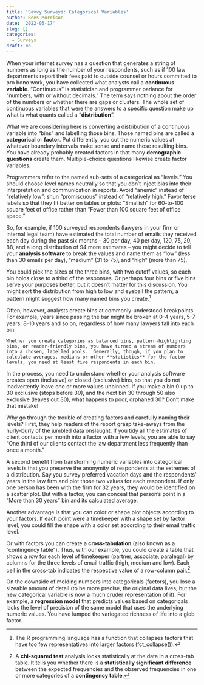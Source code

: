 ```yaml
---
title: 'Savvy Surveys: Categorical Variables'
author: Rees Morrison
date: '2022-05-17'
slug: []
categories:
  - Surveys
draft: no 
---
```


When your internet survey has a question that generates a string of numbers as long as the number of your respondents, such as if 100 law departments report their fees paid to outside counsel or hours committed to pro bono work, you have collected what analysts call a **continuous variable**.  “Continuous” is statistician and programmer parlance for “numbers, with or without decimals.”  The term says nothing about the order of the numbers or whether there are gaps or clusters.  The whole set of continuous variables that were the answers to a specific question make up what is what quants called a “**distribution**”.  

What we are considering here is converting a distribution of a continuous variable into “bins” and labelling those bins.  Those named bins are called a **categorical** or **factor**.   Put differently, you cut the numeric values at whatever boundary intervals make sense and name those resulting bins.   You have already probably created factors in that many **demographic questions** create them.  Multiple-choice questions likewise create factor variables.

Programmers refer to the named sub-sets of a categorical as “levels.”  You should choose level names neutrally so that you don’t inject bias into their interpretation and communication in reports.  Avoid “anemic” instead of “relatively low”; shun “promiscuous” instead of “relatively high.”   Favor terse labels so that they fit better on tables or plots:  “Smallish” for 60-to-100 square feet of office rather than “Fewer than 100 square feet of office space.”

So, for example, if 100 surveyed respondents (lawyers in your firm or internal legal team) have estimated the total number of emails they received each day during the past six months -- 30 per day, 40 per day, 120, 75, 20, 88, and a long distribution of 94 more estimates -- you might decide to tell your **analysis software** to break the values and name them as  “low” (less than 30 emails per day), “medium” (31 to 75), and “high” (more than 75).

You could pick the sizes of the three bins, with two cutoff values, so each bin holds close to a third of the responses.  Or perhaps four bins or five bins serve your purposes better, but it doesn’t matter for this discussion.  You might sort the distribution from high to low and eyeball the pattern; a pattern might suggest how many named bins you create.^[The R programming language has a function that collapses factors that have too few representatives into larger factors (fct_collapse()).]

Often, however, analysts create bins at commonly-understood breakpoints.  For example, years since passing the bar might be broken at 0-4 years, 5-7 years, 8-10 years and so on, regardless of how many lawyers fall into each bin.    

 	Whether you create categories as balanced bins, pattern-highlighting bins, or reader-friendly bins, you have turned a stream of numbers into a chosen, labelled pools.  Generally, though, if you plan to calculate averages, medians or other **statistics** for the factor levels, you need at least five respondents in each bin.

In the process, you need to understand whether your analysis software creates open (inclusive) or closed (exclusive) bins, so that you do not inadvertently leave one or more values unbinned.  If you make a bin 0 up to 30 exclusive (stops before 30), and the next bin 30 through 50 also exclusive (leaves out 30), what happens to poor, orphaned 30?  Don’t make that mistake!

Why go through the trouble of creating factors and carefully naming their levels?  First, they help readers of the report grasp take-aways from the hurly-burly of the jumbled data onslaught.  If you tidy all the estimates of client contacts per month into a factor with a few levels, you are able to say “One third of our clients contact the law department less frequently than once a month.”   

A second benefit from transforming numeric variables into categorical levels is that you preserve the anonymity of respondents at the extremes of a distribution.  Say you survey preferred vacation days and the respondents’ years in the law firm and plot those two values for each respondent.  If only one person has been with the firm for 32 years, they would be identified on a scatter plot.  But with a factor, you can conceal that person’s point in a “More than 30 years” bin and its calculated average.

Another advantage is that you can color or shape plot objects according to your factors.  If each point were a timekeeper with a shape set by factor level, you could fill the shape with a color set according to their email traffic level.  

Or with factors you can create a **cross-tabulation** (also known as a “contingency table”).   Thus, with our example, you could create a table  that shows a row for each level of timekeeper (partner, associate, paralegal) by columns for the three levels of email traffic (high, medium and low).   Each cell in the cross-tab indicates the respective value of a row-column pair.^[ A **chi-squared test** analysis looks statistically at the data in a cross-tab table.  It tells you whether there is a **statistically significant difference** between the expected frequencies and the observed frequencies in one or more categories of a **contingency table**.]

<!-- See the example below -->

On the downside of molding numbers into categoricals (factors), you lose a sizeable amount of detail (to be more precise, the original data lives, but the new categorical variable is now a much cruder representation of it).  For example, a **regression model** that predicts values based on categoricals lacks the level of precision of the same model that uses the underlying numeric values.  You have lumped the variegated richness of life into a glob factor.

<!-- Book: -->
<!-- Source:  -->
